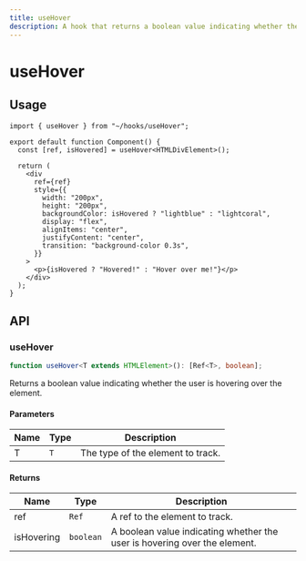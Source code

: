 ```yaml
---
title: useHover
description: A hook that returns a boolean value indicating whether the user is hovering over an element.
---
```


# useHover

## Usage

```tsx title="Component.tsx"
import { useHover } from "~/hooks/useHover";

export default function Component() {
  const [ref, isHovered] = useHover<HTMLDivElement>();

  return (
    <div
      ref={ref}
      style={{
        width: "200px",
        height: "200px",
        backgroundColor: isHovered ? "lightblue" : "lightcoral",
        display: "flex",
        alignItems: "center",
        justifyContent: "center",
        transition: "background-color 0.3s",
      }}
    >
      <p>{isHovered ? "Hovered!" : "Hover over me!"}</p>
    </div>
  );
}
```

## API

### useHover

```ts title="useHover.ts"
function useHover<T extends HTMLElement>(): [Ref<T>, boolean];
```

Returns a boolean value indicating whether the user is hovering over the element.

#### Parameters

| Name | Type | Description                       |
| ---- | ---- | --------------------------------- |
| T    | `T`  | The type of the element to track. |

#### Returns

| Name       | Type      | Description                                                               |
| ---------- | --------- | ------------------------------------------------------------------------- |
| ref        | `Ref`     | A ref to the element to track.                                            |
| isHovering | `boolean` | A boolean value indicating whether the user is hovering over the element. |
